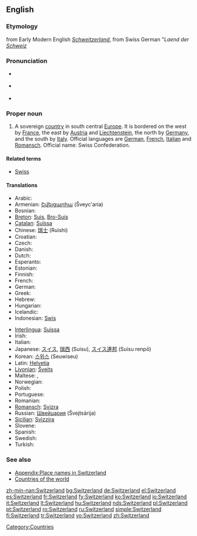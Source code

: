 ==English==
===Etymology===
from Early Modern English ''[[Schweitzerland]]'', from Swiss German "''Laend der [[Schweiz]]''
{{wikipedia}}
===Pronunciation===
* {{a|UK}} {{IPA|/ˈswɪt.səl.ənd/}}
* {{a|US}} {{IPA|/ˈswɪt.sɚ.lənd/}}
* {{audio|en-us-Switzerland.ogg|Audio (US)}}

===Proper noun===
{{en-proper noun}}

# A sovereign [[country]] in south central [[Europe]]. It is bordered on the west by [[France]], the east by [[Austria]] and [[Liechtenstein]], the north by [[Germany]], and the south by [[Italy]]. Official languages are [[German]], [[French]], [[Italian]] and [[Ladin|Romansch]]. Official name: Swiss Confederation.

====Related terms====
* [[Swiss]]

====Translations====
{{trans-top|sovereign country}}
* Arabic: {{Arab|[[سويسرا]]}} {{unicode|(suwísra)}} {{f}}
* Armenian: [[Շվեյցարիա]] (Šveyc'aria)
* Bosnian: {{t-|bs|Švicarska|f}}
* [[Breton]]: [[Suis]], [[Bro-Suis]]
* [[Catalan]]: [[Suïssa]] {{f}}
* Chinese: [[瑞士]] (Ruìshì)
* Croatian: {{t-|hr|Švicarska|f|alt=Švȉcarskā}}
* Czech: {{t+|cs|Švýcarsko|n}}
* Danish: {{t+|da|Schweiz}}
* Dutch: {{t+|nl|Zwitserland}}
* Esperanto: {{t-|eo|Svislando|xs=Esperanto}}
* Estonian: {{t-|et|Šveits}}
* Finnish: {{t+|fi|Sveitsi}}
* French: {{t+|fr|Suisse}}
* German: {{t+|de|Schweiz|f}}
* Greek: {{t+|el|Ελβετία|f|tr=Elvetía|sc=Grek}}
* Hebrew: {{he-translation|שווייץ|shváyitz}} {{f}}
* Hungarian: {{t+|hu|Svájc}}
* Icelandic: {{t+|is|Sviss|f}}
* Indonesian: [[Swis]]
{{trans-mid}}
* [[Interlingua]]: [[Suissa]]
* Irish: {{t|ga|an Eilvéis|f|xs=Irish}}
* Italian: {{t+|it|Svizzera|f}}
* Japanese: [[スイス]], [[瑞西]] (Suisu), [[スイス連邦]] (Suisu renpō)
* Korean: [[스위스]] (Seuwiseu)
* Latin: [[Helvetia]] {{f}}
* [[Livonian]]: [[Šveits]]
* Maltese: {{t-|mt|Svizzera|xs=Maltese}}, {{t-|mt|l-Isvizzera|xs=Maltese}}
* Norwegian: {{t+|no|Sveits}}
* Polish: {{t+|pl|Szwajcaria|f}}
* Portuguese: {{t+|pt|Suíça|f}}
* Romanian: {{t+|ro|Elveţia|f}}
* [[Romansch]]: [[Svizra]] {{f}}
* Russian: [[Швейцария]] (Švejtsárija) {{f}}
* [[Sicilian]]: [[Svìzzira]] {{f}}
* Slovene: {{t+|sl|Švica|f}}
* Spanish: {{t+|es|Suiza|f}}
* Swedish: {{t+|sv|Schweiz}}
* Turkish: {{t+|tr|İsviçre}}
{{trans-bottom}}

===See also===
* [[Appendix:Place names in Switzerland]]
* [[Appendix:Countries of the world|Countries of the world]]

[[Category:Countries]]

[[zh-min-nan:Switzerland]]
[[bg:Switzerland]]
[[de:Switzerland]]
[[el:Switzerland]]
[[es:Switzerland]]
[[fr:Switzerland]]
[[fy:Switzerland]]
[[ko:Switzerland]]
[[io:Switzerland]]
[[it:Switzerland]]
[[lt:Switzerland]]
[[hu:Switzerland]]
[[nds:Switzerland]]
[[pl:Switzerland]]
[[pt:Switzerland]]
[[ro:Switzerland]]
[[ru:Switzerland]]
[[simple:Switzerland]]
[[fi:Switzerland]]
[[tr:Switzerland]]
[[vo:Switzerland]]
[[zh:Switzerland]]